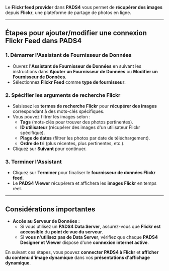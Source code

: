 Le **Flickr feed provider** dans **PADS4** vous permet de **récupérer des images** depuis **Flickr**, une plateforme de partage de photos en ligne.

***

## **Étapes pour ajouter/modifier une connexion Flickr Feed dans PADS4**

### **1. Démarrer l'Assistant de Fournisseur de Données**

* Ouvrez l'**Assistant de Fournisseur de Données** en suivant les instructions dans **Ajouter un Fournisseur de Données** ou **Modifier un Fournisseur de Données**.
* Sélectionnez **Flickr Feed** comme **type de fournisseur**.

### **2. Spécifier les arguments de recherche Flickr**

* Saisissez les **termes de recherche Flickr** pour **récupérer des images** correspondant à des mots-clés spécifiques.
* Vous pouvez filtrer les images selon :
  * **Tags** (mots-clés pour trouver des photos pertinentes).
  * **ID utilisateur** (récupérer des images d'un utilisateur Flickr spécifique).
  * **Plage de dates** (filtrer les photos par date de téléchargement).
  * **Ordre de tri** (plus récentes, plus pertinentes, etc.).
* Cliquez sur **Suivant** pour continuer.

### **3. Terminer l'Assistant**

* Cliquez sur **Terminer** pour finaliser le **fournisseur de données Flickr feed**.
* Le **PADS4 Viewer** récupérera et affichera les **images Flickr** en temps réel.

***

## **Considérations importantes**

* **Accès au Serveur de Données :**
  * Si vous utilisez un **PADS4 Data Server**, assurez-vous que **Flickr est accessible** du **point de vue du serveur**.
  * Si **vous n'utilisez pas de Data Server**, vérifiez que chaque **PADS4 Designer et Viewer** dispose d'une **connexion internet active**.

En suivant ces étapes, vous pouvez **connecter PADS4 à Flickr** et **afficher du contenu d'image dynamique** dans vos **présentations d'affichage dynamique**.
